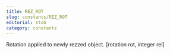 ```yaml
---
title: REZ_ROT
slug: constants/REZ_ROT
editorial: stub
category: constants
---
```


<LSLConstant
	name="REZ_ROT"
	type="integer"
	value="3"
/>

Rotation applied to newly rezzed object. [rotation rot, integer rel]
